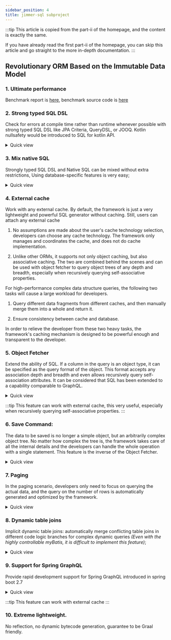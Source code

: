 ```yaml
---
sidebar_position: 4
title: jimmer-sql subproject
---
```



:::tip
This article is copied from the part-ii of the homepage, and the content is exactly the same.

If you have already read the first part-ii of the homepage, you can skip this article and go straight to the more in-depth documentation.
:::

## Revolutionary ORM Based on the Immutable Data Model

### 1. Ultimate performance

Benchmark report is [here](../Benchmark), benchmark source code is [here](https://github.com/babyfish-ct/jimmer/tree/main/benchmark)

### 2. Strong typed SQL DSL

Check for errors at compile time rather than runtime whenever possible with strong typed SQL DSL like JPA Criteria, QueryDSL, or JOOQ. Kotlin nullsafety would be introduced to SQL for kotlin API.
   
<details>
<summary>Quick view</summary>
    
<Tabs groupId="language">
<TabItem value="java" label="Java">

```java
List<Book> books = sqlClient
    .createQuery(BookTable.class, (q, book) -> {
        return q
            .where(
                book.id().in(
                    q.createSubQuery(AuthorTableEx.class, (sq, author) -> {
                        return sq
                            .where(
                                author.firstName().eq("Alex")
                            )
                            .select(author.books().id());
                    })
                )
            )
            .select(book);
    })
    .execute();
```

</TabItem>
<TabItem value="kotlin" label="Kotlin">

```kotlin
val books = sqlClient
    .createQuery(Book::class) {
        where(
            table.id valueIn subQuery(Author::class) {
                where(table.firstName eq "Alex")
                select(table.books.id)
            }
        )
        select(table)
    }
    .execute()
```

</TabItem>
</Tabs>

</details>

### 3. Mix native SQL

Strongly typed SQL DSL and Native SQL can be mixed without extra restrictions, Using database-specific features is very easy;

<details>
<summary>Quick view</summary>
    
<Tabs groupId="language">
<TabItem value="java" label="Java">

```java
List<Tuple3<Book, Integer, Integer>> rows = sqlClient
    .createQuery(BookTable.class, (q, book) -> {
        return q.select(
            book,
            Expression.numeric().sql(
                Integer.class,
                "rank() over(order by %e desc)",
                it -> {
                    it.expression(book.price());
                }
            ),
            Expression.numeric().sql(
                Integer.class,
                "rank() over(partition by %e order by %e desc)",
                it -> {
                    it.expression(book.store().id());
                    it.expression(book.price());
                }
            )
        );
    })
    .execute();
```

</TabItem>
<TabItem value="kotlin" label="Kotlin">

```kotlin
val rows = sqlClient
    .createQuery(Book::class) {
        select(
            table,
            sql(
                Int::class, 
                "rank() over(order by %e desc)"
            ) {
                expression(table.price)
            },
            sql(
                Int::class, 
                "rank() over(partition by %e order by %e desc)"
            ) {
                expression(table.store.id)
                expression(table.price)
            }
        )
    }
    .execute()
```

</TabItem>
</Tabs>

</details>

### 4. **External cache**

Work with any external cache. By default, the framework is just a very lightweight and powerful SQL generator without caching. Still, users can attach any external cache

1. No assumptions are made about the user's cache technology selection, developers can choose any cache technology. The framework only manages and coordinates the cache, and does not do cache implementation.

2. Unlike other ORMs, it supports not only object caching, but also associative caching. The two are combined behind the scenes and can be used with object fetcher to query object trees of any depth and breadth, especially when recursively querying self-associative properties.

For high-performance complex data structure queries, the following two tasks will cause a large workload for developers.

1. Query different data fragments from different caches, and then manually merge them into a whole and return it.

2. Ensure consistency between cache and database.

In order to relieve the developer from these two heavy tasks, the framework's caching mechanism is designed to be powerful enough and transparent to the developer.

### 5. **Object Fetcher** 

Extend the ability of SQL. If a column in the query is an object type, it can be specified as the query format of the object. This format accepts any association depth and breadth and even allows recursively query self-association attributes. It can be considered that SQL has been extended to a capability comparable to GraphQL.

<details>
<summary>Quick view</summary>

<details>
<summary>Simple Fetcher</summary>
<Tabs groupId="language">
<TabItem value="java" label="Java">

```java
List<Book> books = sqlClient
    .createQuery(BookTable.class, (q, book) -> {
        q.orderBy(book.name());
        return q.select(
            book.fetch(
                BookFetcher.$
                    .allScalarFields()
                    .store(
                        BookStoreFetcher.$
                            .allScalarFields()
                    )
                    .authors(
                        AuthorFetcher.$
                            .allScalarFields()
                    )
            )
        );
    })
    .execute();
```

</TabItem>
<TabItem value="kotlin" label="Kotlin">

```kotlin
val books = sqlClient
    .createQuery(Book::class) {
        orderBy(table.name)
        select(
            table.fetchBy { 
                allScalarFields()
                store { 
                    allScalarFields()
                }
                authors { 
                    allScalarFields()
                }
            }
        )
    }
    .execute()
```

</TabItem>
</Tabs>
</details>

<details>
<summary>Fetcher With filter</summary>
<Tabs groupId="language">
<TabItem value="java" label="Java">

```java
List<Book> books = sqlClient
    .createQuery(BookTable.class, (q, book) -> {
        q.orderBy(book.name());
        return q.select(
            book.fetch(
                BookFetcher.$
                    .allScalarFields()
                    .store(
                        BookStoreFetcher.$
                            .allScalarFields()
                    )
                    .authors(
                        AuthorFetcher.$
                            .allScalarFields(),
                        // This filter sorts the associated collection 
                        it -> it.filter(args -> {
                            args.orderBy(args.getTable().firstName());
                            args.orderBy(args.getTable().lastName());
                        })
                    )
            )
        );
    })
    .execute();
```

</TabItem>
<TabItem value="kotlin" label="Kotlin">

```kotlin
val books = sqlClient
    .createQuery(Book::class) {
        orderBy(table.name)
        select(
            table.fetchBy { 
                allScalarFields()
                store { 
                    allScalarFields()
                }
                authors({
                    // This filter sorts the associated collection
                    filter { 
                        orderBy(table.firstName)
                        orderBy(table.lastName)
                    }
                }) { 
                    allScalarFields()
                }
            }
        )
    }
    .execute()
```

</TabItem>
</Tabs>
</details>

<details>
<summary>Recursively query self-association attributes</summary>
<Tabs groupId="language">
<TabItem value="java" label="Java">

```java
List<TreeNode> rootNodes = sqlClient
    .createQuery(TreeNodeTable.class, (q, treeNode) -> {
        q.where(treeNode.parent().isNull());
        q.orderBy(treeNode.name());
        return q.select(
            treeNode.fetch(
                TreeNodeFetcher.$
                    .allScalarFields()
                    .childNodes(
                        TreeNodeFetcher.$.allScalarFields(),
                        it -> {
                            // Recursively query, no matter how deep
                            it.recursive(args -> 
                                // but exclude some subtrees
                                !args.getEntity().name().equals("XX")
                            );
                            it.filter(args -> {
                                args.orderBy(args.getTable().name());
                            });
                        }
                    )
            )
        );
    })
    .execute();
```

</TabItem>
<TabItem value="kotlin" label="Kotlin">

```kotlin
val rootNodes = sqlClient
    .createQuery(TreeNode::class) {
        where(table.parent.isNull())
        orderBy(table.name)
        select(
            table.fetchBy {
                allScalarFields()
                childNodes({
                    // Recursively query, no matter how deep
                    recursive {
                        // but exclude some subtrees
                        entity.name != "XX"
                    }
                    filter { 
                        orderBy(table.name)
                    }
                }) { 
                    allScalarFields()
                }
            }
        )
    }
    .execute()
```

</TabItem>
</Tabs>
</details>

</details>

:::tip
This feature can work with external cache, this very useful, especially when recursively querying self-associative properties.
:::

### 6. **Save Command**: 

The data to be saved is no longer a simple object, but an arbitrarily complex object tree. No matter how complex the tree is, the framework takes care of all the internal details and the developers can handle the whole operation with a single statement. This feature is the inverse of the Object Fetcher.

<details>
<summary>Quick view</summary>

<details>
<summary>Save lonely object</summary>

<Tabs groupId="language">
<TabItem value="java" label="Java">

```java
Book toBeSaved = BookDraft.$.produce(book -> {
    book
        .setName("Algorithms")
        .setEdition(4)
        .setPrice(new BigDecimal("53.99"));
});
Book saved = sqlClient
    .getEntities()
    .save(toBeSaved)
    .getModifiedEntity();
```

</TabItem>
<TabItem value="kotlin" label="Kotlin">

```kotlin
val toBeSaved = new(Book::class).by {
    name = "Algorithms"
    edition = 4
    price = BigDecimal("53.99")
}
val saved = sqlClient
    .entities
    .save(toBeSaved)
    .modifiedEntity
```

</TabItem>
</Tabs>
</details>

<details>
<summary>Save shallow object tree</summary>

If the associated objects of the saved object only have id, then only the current object and its relationship with other objects can be modified (this may cause the middle table to be modified), not the associated objects themselves.

<Tabs groupId="language">
<TabItem value="java" label="Java">

```java
Book toBeSaved = BookDraft.$.produce(book -> {
    book
        .setName("Algorithms")
        .setEdition(4)
        .setPrice(new BigDecimal("53.99"))
        .setStore(store -> {
            store.setId(7883L);
        })
        .addIntoAuthors(author -> {
            author.setId(28756L);
        })
        .addIntoAuthors(author -> {
            author.setId(634L);
        });
});
Book saved = sqlClient
    .getEntities()
    .save(toBeSaved)
    .getModifiedEntity();
```

</TabItem>
<TabItem value="kotlin" label="Kotlin">

```kotlin
val toBeSaved = new(Book::class).by {
    name = "Algorithms"
    edition = 4
    price = BigDecimal("53.99")
    store().apply {
        id = 7833L
    }
    authors().addBy {
        id = 28756L
    }
    authors().addBy {
        id = 634L
    }
}
val saved = sqlClient
    .entities
    .save(toBeSaved)
    .modifiedEntity
```

</TabItem>
</Tabs>
</details>

<details>
<summary>Save deep object tree</summary>

If the associated objects of the saved object contains non-id properties, then

- Not only the current object and its relationship to other objects can be modified (which may cause the intermediate table to be modified), but also the associated objects can be further modified.

- The depth of the saved object tree can be unlimited. However, no matter how deep it is, the framework can handle all the details inside it.

<Tabs groupId="language">
<TabItem value="java" label="Java">

```java
Book toBeSaved = BookDraft.$.produce(book -> {
    book
        .setName("Algorithms")
        .setEdition(4)
        .setPrice(new BigDecimal("53.99"))
        .setStore(store -> {
            store.setName("O'REILLY");
        })
        .addIntoAuthors(author -> {
            author
                .setFirstName("Robert")
                .setLastName("Sedgewick")
                .setGender(Gender.MALE);
        })
        .addIntoAuthors(author -> {
            author
                .setFirstName("Kevin")
                .setLastName("Wayne")
                .setGender(Gender.MALE);
        });
});
Book saved = sqlClient
    .getEntities()
    .saveCommand(toBeSaved)
    .configure(it -> {
        // Automatically create non-existing associated objects
        it.setAutoAttachingAll();
    })
    .execute()
    .getModifiedEntity();
```

</TabItem>
<TabItem value="kotlin" label="Kotlin">

```kotlin
val toBeSaved = new(Book::class).by { 
    name = "Algorithms"
    edition = 4
    price = BigDecimal("53.99")
    store().apply { 
        name = "O'REILLY"
    }
    authors().addBy { 
        firstName = "Robert"
        lastName = "Sedgewick"
        gender = Gender.MALE
    }
    authors().addBy { 
        firstName = "Kevin"
        lastName = "Wayne"
        gender = Gender.MALE
    }
}
val saved = sqlClient
    .entities
    .save(toBeSaved) {
        // Automatically create non-existing associated objects
        setAutoAttachingAll()
    }
    .modifiedEntity
```

</TabItem>
</Tabs>
</details>

</details>

### 7. Paging

In the paging scenario, developers only need to focus on querying the actual data, and the query on the number of rows is automatically generated and optimized by the framework.

<details>
<summary>Quick view</summary>

<Tabs groupId="language">
<TabItem value="java" label="Java">

```java
// Developers only need to focus on data-query
ConfigurableRootQuery<Book> query = sqlClient
    .createQuery(BookTable.class, (q, book) -> {
        ... Omit some code logic, including: ...
        ... 1. Arbitrarily complex dynamic conditions ...
        ... 2. Arbitrarily complex dynamic sorting ...
        ... 3. Arbitrarily complex subqueries ...
        return q.select(book);
    });

// count-query can be generated and optimized.
TypedRootQuery<Long> countQuery = query
    .reselect((oldQuery, book) -> 
        oldQuery.select(book.count())
    )
    .withoutSortingAndPaging();

int rowCount = countQuery.execute().get(0).intValue();

//Query data from 1/3 to 2/3
List<Book> books = query
    .limit(rowCount / 3, rowCount / 3)
    .execute();
```

</TabItem>
<TabItem value="kotlin" label="Kotlin">

```kotlin
// Developers only need to focus on data-query
val query = sqlClient
    .createQuery(Book::class) {
        ... Omit some code logic, including: ...
        ... 1. Arbitrarily complex dynamic conditions ...
        ... 2. Arbitrarily complex dynamic sorting ...
        ... 3. Arbitrarily complex subqueries ...
        select(table)
    }

// count-query can be generated and optimized.
val countQuery = query
    .reselect {
        select(count(table))
    }
    .withoutSortingAndPaging()

val rowCount = countQuery.execute()[0]

//Query data from 1/3 to 2/3
val books = query
    .limit(rowCount / 3, rowCount / 3)
    .execute()
```

</TabItem>
</Tabs>
</details>

### 8. Dynamic table joins

Implicit dynamic table joins: automatically merge conflicting table joins in different code logic branches for complex dynamic queries *(Even with the highly controllable myBatis, it is difficult to implement this feature)*;

<details>
<summary>Quick view</summary>

<Tabs groupId="language">
<TabItem value="java" label="Java">

```java
public List<Book> findBooks(
        @Nullable String storeName,
        @Nullable String storeWebsite
) {
    return sqlClient
        .createQuery(BookTable.class, (q, book) -> {
            if (storeName != null) {
                q.where(book.store().name().like(storeName));
            }
            if (storeWebsite != null) {
                q.where(book.store().website().like(storeName));
            }
            return q.select(book);
        })
        .execute();
}
```

</TabItem>
<TabItem value="kotlin" label="Kotlin">

```kotlin
fun findBooks(
    storeName: String?,
    storeWebsite: String?
): List<Book> =
    sqlClient
        .createQuery(Book::class) {
            storeName?.let { 
                where(table.store.name like it)
            }
            storeWebsite?.let { 
                where(table.store.website like it)
            }
            select(table)
        }
        .execute()
```

</TabItem>
</Tabs>

In jimmer-sql table joins are implicit.

Taking the above code as an example, `book.store()` in the Java code and `table.store` in the kotlin code represent the inner join of the association `Book::store`.

Obviously, the above code implements a dynamic query, and different parameters will cause different SQL to be generated.

When the above two conditions are met, in the final generated SQL, the table join of `Book::store` will only appear once, not twice. 
</details>

### 9. Support for Spring GraphQL

Provide rapid development support for Spring GraphQL introduced in spring boot 2.7

<details>
<summary>Quick view</summary>
<Tabs groupId="language">
<TabItem value="java" label="Java">

```java
// Implement many-to-one association 'Book::store'
@org.springframework.graphql.data.method.annotation.BatchMapping
public Map<Book, BookStore> store(Collection<Book> books) {
    return sqlClient
            .getReferenceLoader(
                    BookTable.class,
                    BookTable::store
            )
            .batchLoad(books);
}

// Implement many-to-many association 'Book::authors'
@org.springframework.graphql.data.method.annotation.BatchMapping
public Map<Book, List<Author>> authors(List<Book> books) {
    return sqlClient
            .getListLoader(
                    BookTableEx.class,
                    BookTableEx::authors
            )
            .forFilter(
                    args -> args
                            .orderBy(args.getTable().firstName())
                            .orderBy(args.getTable().lastName())
            )
            .batchLoad(books);
}
```

</TabItem>
<TabItem value="kotlin" label="Kotlin">

```kotlin
// Implement many-to-one association: 'Book::store'
@org.springframework.graphql.data.method.annotation.BatchMapping
fun store(
    // Must use `java.util.List` because Spring-GraphQL has a bug: #454
    books: java.util.List<Book>
): Map<Book, BookStore> =
    sqlClient
        .getReferenceLoader(Book::store)
        .batchLoad(books)

// Implement many-to-many association: 'Book::authors'
@org.springframework.graphql.data.method.annotation.BatchMapping
fun authors(
    // Must use `java.util.List` because Spring-GraphQL has a bug: #454
    books: java.util.List<Book>
): Map<Book, List<Author>> =
    sqlClient
        .getListLoader(Book::authors)
        .forFilter {
            orderBy(table.firstName)
            orderBy(table.lastName)
        }
        .batchLoad(books)
```

</TabItem>
</Tabs>
</details>

:::tip
This feature can work with external cache
:::

### 10. Extreme lightweight. 

No reflection, no dynamic bytecode generation, guarantee to be Graal friendly.
